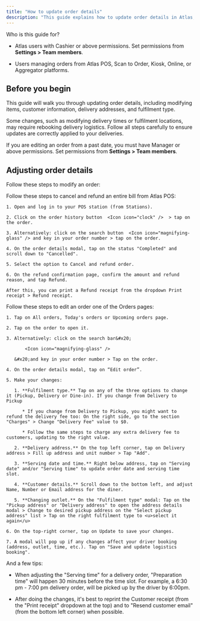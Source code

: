 ```yaml
---
title: "How to update order details"
description: "This guide explains how to update order details in Atlas, including modifying items, customer information, delivery addresses, and fulfillment type. It provides step-by-step instructions for making changes through Atlas POS and from the Orders page."
---
```


<Info>
  Who is this guide for?

  * Atlas users with Cashier or above permissions. Set permissions from **Settings > Team members**.

  * Users managing orders from Atlas POS, Scan to Order, Kiosk, Online, or Aggregator platforms.
</Info>

## Before you begin

This guide will walk you through updating order details, including modifying items, customer information, delivery addresses, and fulfilment type.

Some changes, such as modifying delivery times or fulfilment locations, may require rebooking delivery logistics. Follow all steps carefully to ensure updates are correctly applied to your deliveries.

If you are editing an order from a past date, you must have Manager or above permissions. Set permissions from **Settings > Team members**.

## Adjusting order details

Follow these steps to modify an order:

<AccordionGroup>
  <Accordion title="Option 1: Edit order from Atlas POS" defaultOpen={false}>
    Follow these steps to cancel and refund an entire bill from Atlas POS:

    1. Open and log in to your POS station (from Stations).

    2. Click on the order history button  <Icon icon="clock" />  > tap on the order.

    3. Alternatively: click on the search button  <Icon icon="magnifying-glass" /> and key in your order number > tap on the order.

    4. On the order details modal, tap on the status "Completed" and scroll down to "Cancelled".

    5. Select the option to Cancel and refund order.

    6. On the refund confirmation page, confirm the amount and refund reason, and tap Refund.

    After this, you can print a Refund receipt from the dropdown Print receipt > Refund receipt.
  </Accordion>

  <Accordion title="Option 2: Edit order from Orders page" defaultOpen={true}>
    Follow these steps to edit an order one of the Orders pages:

    1. Tap on All orders, Today's orders or Upcoming orders page.

    2. Tap on the order to open it.

    3. Alternatively: click on the search bar&#x20;

           <Icon icon="magnifying-glass" />

       &#x20;and key in your order number > Tap on the order.

    4. On the order details modal, tap on “Edit order”.

    5. Make your changes:

       1. **Fulfilment type.** Tap on any of the three options to change it (Pickup, Delivery or Dine-in). If you change from Delivery to Pickup

          * If you change from Delivery to Pickup, you might want to refund the delivery fee too: On the right side, go to the section "Charges" > Change "Delivery Fee" value to $0.

          * Follow the same steps to charge any extra delivery fee to customers, updating to the right value.

       2. **Delivery address.** On the top left corner, tap on Delivery address > Fill up address and unit number > Tap "Add".

       3. **Serving date and time.** Right below address, tap on "Serving date" and/or "Serving time" to update order date and serving time slot.

       4. **Customer details.** Scroll down to the bottom left, and adjust Name, Number or Email address for the diner.

       5. **Changing outlet.** On the "Fulfilment type" modal: Tap on the "Pickup address" or "Delivery address" to open the address details modal > Change to desired pickup address on the "Select pickup address" list > Tap on the right fulfilment type to <u>select it again</u>

    6. On the top-right corner, tap on Update to save your changes.

    7. A modal will pop up if any changes affect your driver booking (address, outlet, time, etc.). Tap on "Save and update logistics booking".
  </Accordion>
</AccordionGroup>

And a few tips:

* When adjusting the "Serving time" for a delivery order, "Preparation time" will happen 30 minutes before the time slot. For example, a 6:30 pm - 7:00 pm delivery order, will be picked up by the driver by 6:00pm.

* After doing the changes, it's best to reprint the Customer receipt (from the "Print receipt" dropdown at the top) and to "Resend customer email" (from the bottom left corner) when possible.